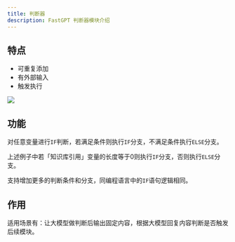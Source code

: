 ```yaml
---
title: 判断器
description: FastGPT 判断器模块介绍
---
```


## 特点

- 可重复添加
- 有外部输入
- 触发执行

![](/imgs/judgement1.png)

## 功能

对任意变量进行`IF`判断，若满足条件则执行`IF`分支，不满足条件执行`ELSE`分支。      


上述例子中若「知识库引用」变量的长度等于0则执行`IF`分支，否则执行`ELSE`分支。      


支持增加更多的判断条件和分支，同编程语言中的`IF`语句逻辑相同。

## 作用

适用场景有：让大模型做判断后输出固定内容，根据大模型回复内容判断是否触发后续模块。

